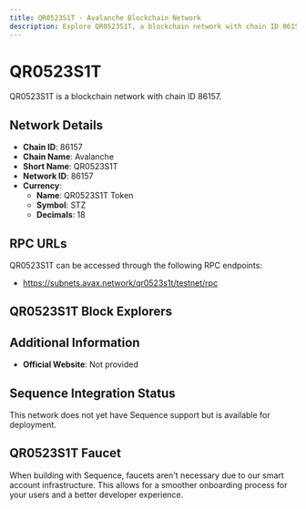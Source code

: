 ```yaml
--- 
title: QR0523S1T - Avalanche Blockchain Network
description: Explore QR0523S1T, a blockchain network with chain ID 86157. Learn about its native currency, QR0523S1T Token, and how to interact with the network.
---
```


# QR0523S1T

QR0523S1T is a blockchain network with chain ID 86157.

## Network Details

- **Chain ID**: 86157
- **Chain Name**: Avalanche
- **Short Name**: QR0523S1T
- **Network ID**: 86157
- **Currency**: 
  - **Name**: QR0523S1T Token
  - **Symbol**: STZ
  - **Decimals**: 18

## RPC URLs

QR0523S1T can be accessed through the following RPC endpoints:

- https://subnets.avax.network/qr0523s1t/testnet/rpc

## QR0523S1T Block Explorers



## Additional Information

- **Official Website**: Not provided

## Sequence Integration Status

This network does not yet have Sequence support but is available for deployment.

## QR0523S1T Faucet

When building with Sequence, faucets aren't necessary due to our smart account infrastructure. This allows for a smoother onboarding process for your users and a better developer experience.
